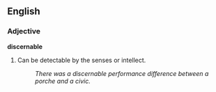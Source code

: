 ==English==
===Adjective===
'''discernable'''
#Can be detectable by the senses or intellect.
#:''There was a discernable performance difference between a porche and a civic.''